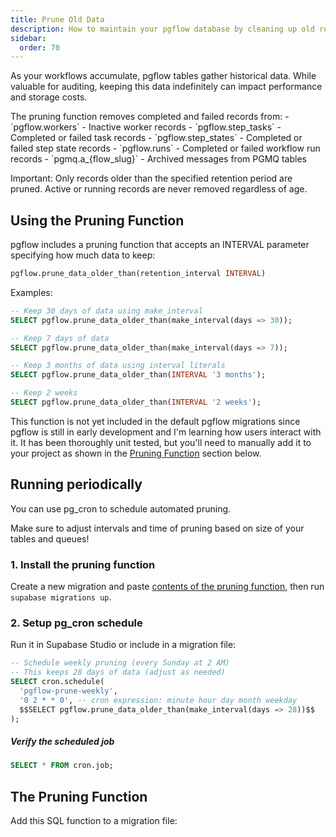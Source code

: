 ```yaml
---
title: Prune Old Data
description: How to maintain your pgflow database by cleaning up old records
sidebar:
  order: 70
---
```



As your workflows accumulate, pgflow tables gather historical data. While valuable for auditing, keeping this data indefinitely can impact performance and storage costs.

<Aside type="note" title="What gets pruned">
The pruning function removes completed and failed records from:
- `pgflow.workers` - Inactive worker records
- `pgflow.step_tasks` - Completed or failed task records
- `pgflow.step_states` - Completed or failed step state records
- `pgflow.runs` - Completed or failed workflow run records
- `pgmq.a_{flow_slug}` - Archived messages from PGMQ tables

Important: Only records older than the specified retention period are pruned. Active or running records are never removed regardless of age.
</Aside>

## Using the Pruning Function

pgflow includes a pruning function that accepts an INTERVAL parameter specifying how much data to keep:

```sql
pgflow.prune_data_older_than(retention_interval INTERVAL)
```

Examples:
```sql
-- Keep 30 days of data using make_interval
SELECT pgflow.prune_data_older_than(make_interval(days => 30));

-- Keep 7 days of data
SELECT pgflow.prune_data_older_than(make_interval(days => 7));

-- Keep 3 months of data using interval literals
SELECT pgflow.prune_data_older_than(INTERVAL '3 months');

-- Keep 2 weeks
SELECT pgflow.prune_data_older_than(INTERVAL '2 weeks');
```

<Aside type="caution">
This function is not yet included in the default pgflow migrations since pgflow is still in early development and I'm learning how users interact with it. It has been thoroughly unit tested, but you'll need to manually add it to your project as shown in the <a href="#the-pruning-function">Pruning Function</a> section below.
</Aside>

## Running periodically

You can use pg_cron to schedule automated pruning.

<Aside type="tip" title="Performance Impact">
Make sure to adjust intervals and time of pruning based on size of your tables and queues!
</Aside>

### 1. Install the pruning function

Create a new migration and paste [contents of the pruning function](#the-pruning-function),
then run `supabase migrations up`.

### 2. Setup pg_cron schedule

Run it in Supabase Studio or include in a migration file:

```sql
-- Schedule weekly pruning (every Sunday at 2 AM)
-- This keeps 28 days of data (adjust as needed)
SELECT cron.schedule(
  'pgflow-prune-weekly',
  '0 2 * * 0', -- cron expression: minute hour day month weekday
  $$SELECT pgflow.prune_data_older_than(make_interval(days => 28))$$
);
```

##### Verify the scheduled job

```sql
SELECT * FROM cron.job;
```

## The Pruning Function

Add this SQL function to a migration file:

<Code lang="sql" code={pruningFunctionCode} />
